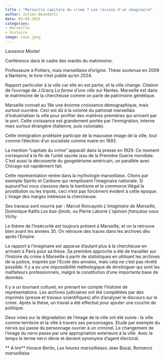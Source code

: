 ```yaml
---
title : "Marseille capitale du crime ? Les racines d'un imaginaire"
author: Julien Benedetti
date: 03-04-2025
categories: 
- Marseille
- histoire
image: couv.jpeg
---
```

_Laurence Montel_

Conférence dans le cadre des mardis du matrimoine.

Professeure à Poitiers, mais marseillaise d'origine. Thèse soutenue en 2009 à Nanterre, le livre n'est publié qu'en 2024. 

Rapport particulier à la ville car elle en est partie, et la ville change. Citation de l'ouvrage de J.Gracq _La forme d'une ville_ sur Nantes. Marseille est dans le matrimoine de la chercheuse comme on parle de patrimoine génétique.

Marseille connait au 19e une énorme croissance démographique, mais surtout ouvrière. Ceci est dû à la volonté du patronat marseillais d'industrialiser la ville pour profiter des matières premières qui arrivent par le port. Cette croissance est grandement portée par l'immigration, interne mais surtout étrangère (italienne, puis coloniale). 

Cette immigration prolétaire participe de la mauvaise image de la ville, tout comme l'élection d'un socialiste comme maire en 1892.

La mention "capitale du crime" apparaît dans la presse en 1929. Ce moment correspond à la fin de l'unité sacrée issu de la Première Guerre mondiale. C'est aussi la découverte du gangstérisme américain, un parallèle avec Chicago est rapidement fait.

Cette représentation rentre dans la mythologie marseillaise. Citons par exemple Spirito et Carbone qui remplissent l'imaginaire nationale.
Si aujourd'hui nous classons dans le bantisme et le commerce illégal la prostitution ou les tripots, ceci n'est pas forcèment évident à cette époque. L'image des marges intéresse la chercheuse.

Ses travaux sont nourris par : Marcel Roncayolo _L'imaginaire de Marseille_, Dominique Kalifa _Les bas-fonds_, ou Pierre Laborie _L'opinion française sous Vichy_

Le thème de l'insécurité est toujours présent à Marseille, et on la retrouve bien avant les années 30. On retrouve des traces dans les archives dès après l'Empire.

Le rapport à l'imaginaire est apparue d'autant plus à la chercheuse en arrivant à Paris pour sa thèse. Sa première approche a été de travailler sur l'histoire du crime à Marseille à partir de statistiques en utilisant les archives de la justice, inspirée par l'Ecole des annales, mais cela ne c'est pas révélé possible. Il y a eu une impossibilité méthologique de dinstinguer qui sont les malfaiteurs professionnels, malgré la constitution d'une importante base de données. 

Il y a un tournant culturel, en prenant en compte l'histoire de représentations. Les archives judiciaires ont été complétées par des imprimés (presse et travaux scientifiques) afin d'analyser le discours sur le crime. Après la thèse, un travail a été effectué pour ajouter une couche de politique.

Deux voies sur la dégradation de l'image de la ville ont été suivie : la ville comme territoire et la ville à travers ses personnages. Etude par exemple du nervis qui passe du personnage ouvrier à un criminel. Le changement de l'image du nervi passe par une appropriation exterieure à la ville. Avec le temps le terme nervi dévie et devient synonyme d'agent électoral.

 ** A lire**
Horace Bertin, _Les heures marseillaises_
Jean Bazal, _Romance marseillaise_
